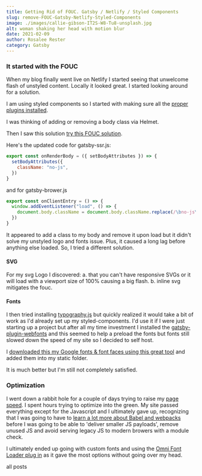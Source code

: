 ```yaml
---
title: Getting Rid of FOUC. Gatsby / Netlify / Styled Components
slug: remove-FOUC-Gatsby-Netlify-Styled-Components
image: ./images/callie-gibson-IT2S-W8-Tu8-unsplash.jpg
alt: woman shaking her head with motion blur
date: 2021-02-09
author: Rosalee Rester
category: Gatsby
---
```



### It started with the FOUC

When my blog finally went live on Netlify I started seeing that unwelcome flash of unstyled content. Locally it looked great. I started looking around for a solution.

I am using styled components so I started with making sure all the [proper plugins installed](https://dev.to/mikaelia/removing-fouc-in-a-gatsby-app-28mg).

I was thinking of adding or removing a body class via Helmet.

Then I saw this solution [try this FOUC solution](https://curtistimson.co.uk/post/gatsbyjs/add-body-class-gatsbyjs-fouc/).

Here's the updated code for gatsby-ssr.js:

```jsx
export const onRenderBody = ({ setBodyAttributes }) => {
  setBodyAttributes({
    className: "no-js",
  })
}
```

and for gatsby-brower.js

```jsx
export const onClientEntry = () => {
  window.addEventListener("load", () => {
    document.body.className = document.body.className.replace(/\bno-js\b/, "")
  })
}
```

It appeared to add a class to my body and remove it upon load but it didn't solve my unstyled logo and fonts issue. Plus, it caused a long lag before anything else loaded. So, I tried a different solution.

#### SVG

For my svg Logo I discovered:
a. that you can't have responsive SVGs or it will load with a viewport size of 100% causing a big flash.
b. inline svg mitigates the fouc.

#### Fonts

I then tried installing [typography.js](https://kyleamathews.github.io/typography.js/) but quickly realized it would take a bit of work as I'd already set up my styled-components. I'd use it if I were just starting up a project but after all my time investment I installed the [gatsby-plugin-webfonts](https://www.gatsbyjs.com/plugins/gatsby-plugin-webfonts/) and this seemed to help a preload the fonts but fonts still slowed down the speed of my site so I decided to self host.

I [downloaded this my Google fonts & font faces using this great tool](https://google-webfonts-helper.herokuapp.com/fonts/open-sans?subsets=latin) and added them into my static folder.

It is much better but I'm still not completely satisfied.

### Optimization

I went down a rabbit hole for a couple of days trying to raise my [page speed](https://developers.google.com/speed/pagespeed/insights/). I spent hours trying to optimize into the green. My site passed everything except for the Javascript and I ultimately gave up, recognizing that I was going to have to [learn a lot more about Babel and webpacks](https://github.com/GoogleChromeLabs/webpack-libs-optimizations) before I was going to be able to 'deliver smaller JS payloads', remove unused JS and avoid serving legacy JS to modern browers with a module check.

I ultimately ended up going with custom fonts and using the [Omni Font Loader plug in](https://www.gatsbyjs.com/plugins/gatsby-omni-font-loader/) as it gave the most options without going over my head.

<Link to="/posts" className="btn center-btn">
  all posts
</Link>
